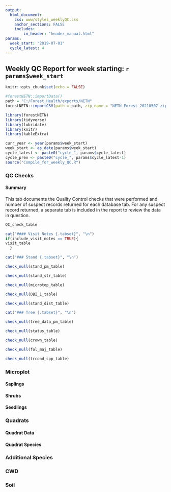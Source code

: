 ```yaml
---
output: 
  html_document:
    css: www/styles_weeklyQC.css
    anchor_sections: FALSE
    includes:
        in_header: "header_manual.html"
params:
  week_start: "2019-07-01"
  cycle_latest: 4
---
```

Weekly QC Report for week starting: <span style="font-weight:bold;">`r params$week_start`</span> {.tabset .tabset-pills}
--------------------------------------------------
```r
knitr::opts_chunk$set(echo = FALSE)

```

```r
#forestNETN::importData()
path = "C:/Forest_Health/exports/NETN"
forestNETN::importCSV(path = path, zip_name = "NETN_Forest_20210507.zip") # migration check 5/7
```

```r
library(forestNETN)
library(tidyverse)
library(lubridate)
library(knitr)
library(kableExtra)
```

```r
curr_year <- year(params$week_start)
week_start <- as_date(params$week_start)
cycle_latest <- paste0("cycle_", params$cycle_latest)
cycle_prev <- paste0("cycle_", params$cycle_latest-1)
source("Compile_for_weekly_QC.R")
```

### QC Checks {.tabset}
#### Summary {.tabset}
This tab documents the Quality Control checks that were performed and number of suspect records returned for each database tab. For any suspect record returned, a separate tab is included in the report to review the data in question.

```r
QC_check_table
```

```r
cat("#### Visit Notes {.tabset}", "\n")
if(include_visit_notes == TRUE){
visit_table
  }
```

```r
cat("### Stand {.tabset}", "\n")

```

```r
check_null(stand_pm_table)

check_null(stand_str_table)

check_null(microtop_table)

check_null(DBI_1_table)

check_null(stand_dist_table)

```

```r
cat("### Tree {.tabset}", "\n")

```

```r
check_null(tree_data_pm_table)

check_null(status_table)

check_null(crown_table)

check_null(fol_maj_table)

check_null(trcond_spp_table)

```

### Microplot {.tabset}

#### Saplings {.tabset}

#### Shrubs

#### Seedlings

### Quadrats {.tabset}

#### Quadrat Data {.tabset}

#### Quadrat Species

### Additional Species

### CWD

### Soil




